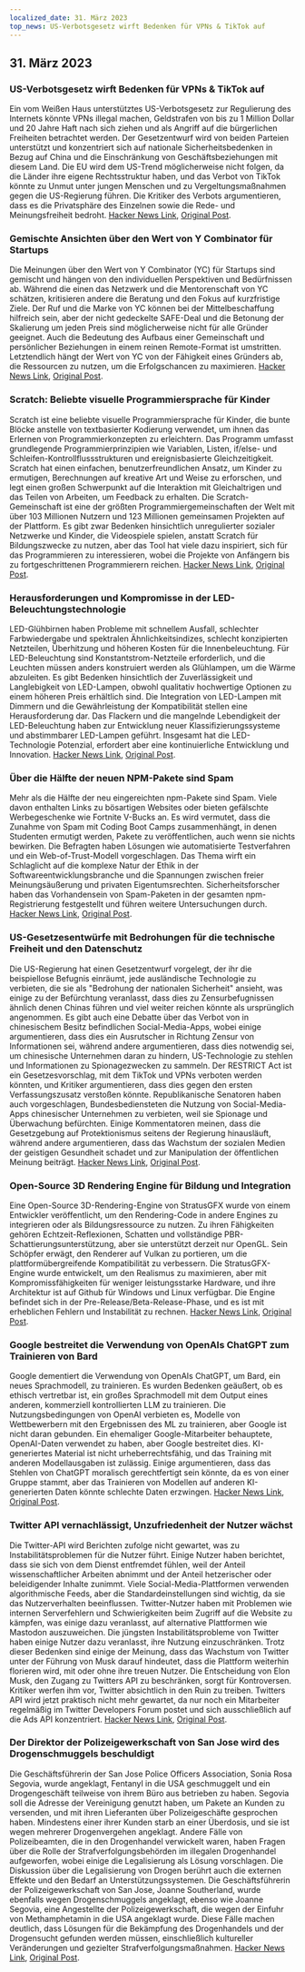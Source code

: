 ```yaml
---
localized_date: 31. März 2023
top_news: US-Verbotsgesetz wirft Bedenken für VPNs & TikTok auf
---
```










<CallToAction />

<Steps>

## 31. März 2023

### US-Verbotsgesetz wirft Bedenken für VPNs & TikTok auf

Ein vom Weißen Haus unterstütztes US-Verbotsgesetz zur Regulierung des Internets könnte VPNs illegal machen, Geldstrafen von bis zu 1 Million Dollar und 20 Jahre Haft nach sich ziehen und als Angriff auf die bürgerlichen Freiheiten betrachtet werden. Der Gesetzentwurf wird von beiden Parteien unterstützt und konzentriert sich auf nationale Sicherheitsbedenken in Bezug auf China und die Einschränkung von Geschäftsbeziehungen mit diesem Land. Die EU wird dem US-Trend möglicherweise nicht folgen, da die Länder ihre eigene Rechtsstruktur haben, und das Verbot von TikTok könnte zu Unmut unter jungen Menschen und zu Vergeltungsmaßnahmen gegen die US-Regierung führen. Die Kritiker des Verbots argumentieren, dass es die Privatsphäre des Einzelnen sowie die Rede- und Meinungsfreiheit bedroht.
[Hacker News Link](http://news.ycombinator.com/item?id=35366955), [Original Post](https://www.youtube.com/watch?v=FWQGA_n5Z4M).

### Gemischte Ansichten über den Wert von Y Combinator für Startups

Die Meinungen über den Wert von Y Combinator (YC) für Startups sind gemischt und hängen von den individuellen Perspektiven und Bedürfnissen ab. Während die einen das Netzwerk und die Mentorenschaft von YC schätzen, kritisieren andere die Beratung und den Fokus auf kurzfristige Ziele. Der Ruf und die Marke von YC können bei der Mittelbeschaffung hilfreich sein, aber der nicht gedeckelte SAFE-Deal und die Betonung der Skalierung um jeden Preis sind möglicherweise nicht für alle Gründer geeignet. Auch die Bedeutung des Aufbaus einer Gemeinschaft und persönlicher Beziehungen in einem reinen Remote-Format ist umstritten. Letztendlich hängt der Wert von YC von der Fähigkeit eines Gründers ab, die Ressourcen zu nutzen, um die Erfolgschancen zu maximieren.
[Hacker News Link](http://news.ycombinator.com/item?id=35373019), [Original Post](https://acecreamu.substack.com/p/is-y-combinator-worth-the-money).

### Scratch: Beliebte visuelle Programmiersprache für Kinder

Scratch ist eine beliebte visuelle Programmiersprache für Kinder, die bunte Blöcke anstelle von textbasierter Kodierung verwendet, um ihnen das Erlernen von Programmierkonzepten zu erleichtern. Das Programm umfasst grundlegende Programmierprinzipien wie Variablen, Listen, if/else- und Schleifen-Kontrollflussstrukturen und ereignisbasierte Gleichzeitigkeit. Scratch hat einen einfachen, benutzerfreundlichen Ansatz, um Kinder zu ermutigen, Berechnungen auf kreative Art und Weise zu erforschen, und legt einen großen Schwerpunkt auf die Interaktion mit Gleichaltrigen und das Teilen von Arbeiten, um Feedback zu erhalten. Die Scratch-Gemeinschaft ist eine der größten Programmiergemeinschaften der Welt mit über 103 Millionen Nutzern und 123 Millionen gemeinsamen Projekten auf der Plattform. Es gibt zwar Bedenken hinsichtlich unregulierter sozialer Netzwerke und Kinder, die Videospiele spielen, anstatt Scratch für Bildungszwecke zu nutzen, aber das Tool hat viele dazu inspiriert, sich für das Programmieren zu interessieren, wobei die Projekte von Anfängern bis zu fortgeschrittenen Programmierern reichen.
[Hacker News Link](http://news.ycombinator.com/item?id=35373052), [Original Post](https://scratch.mit.edu/about).

### Herausforderungen und Kompromisse in der LED-Beleuchtungstechnologie

LED-Glühbirnen haben Probleme mit schnellem Ausfall, schlechter Farbwiedergabe und spektralen Ähnlichkeitsindizes, schlecht konzipierten Netzteilen, Überhitzung und höheren Kosten für die Innenbeleuchtung. Für LED-Beleuchtung sind Konstantstrom-Netzteile erforderlich, und die Leuchten müssen anders konstruiert werden als Glühlampen, um die Wärme abzuleiten. Es gibt Bedenken hinsichtlich der Zuverlässigkeit und Langlebigkeit von LED-Lampen, obwohl qualitativ hochwertige Optionen zu einem höheren Preis erhältlich sind. Die Integration von LED-Lampen mit Dimmern und die Gewährleistung der Kompatibilität stellen eine Herausforderung dar. Das Flackern und die mangelnde Lebendigkeit der LED-Beleuchtung haben zur Entwicklung neuer Klassifizierungssysteme und abstimmbarer LED-Lampen geführt. Insgesamt hat die LED-Technologie Potenzial, erfordert aber eine kontinuierliche Entwicklung und Innovation.
[Hacker News Link](http://news.ycombinator.com/item?id=35371750), [Original Post](https://nymag.com/strategist/article/led-light-bulbs-investigation.html).

### Über die Hälfte der neuen NPM-Pakete sind Spam

Mehr als die Hälfte der neu eingereichten npm-Pakete sind Spam. Viele davon enthalten Links zu bösartigen Websites oder bieten gefälschte Werbegeschenke wie Fortnite V-Bucks an. Es wird vermutet, dass die Zunahme von Spam mit Coding Boot Camps zusammenhängt, in denen Studenten ermutigt werden, Pakete zu veröffentlichen, auch wenn sie nichts bewirken. Die Befragten haben Lösungen wie automatisierte Testverfahren und ein Web-of-Trust-Modell vorgeschlagen. Das Thema wirft ein Schlaglicht auf die komplexe Natur der Ethik in der Softwareentwicklungsbranche und die Spannungen zwischen freier Meinungsäußerung und privaten Eigentumsrechten. Sicherheitsforscher haben das Vorhandensein von Spam-Paketen in der gesamten npm-Registrierung festgestellt und führen weitere Untersuchungen durch.
[Hacker News Link](http://news.ycombinator.com/item?id=35370728), [Original Post](https://blog.sandworm.dev/one-in-two-new-npm-packages-is-seo-spam-right-now).

### US-Gesetzesentwürfe mit Bedrohungen für die technische Freiheit und den Datenschutz

Die US-Regierung hat einen Gesetzentwurf vorgelegt, der ihr die beispiellose Befugnis einräumt, jede ausländische Technologie zu verbieten, die sie als "Bedrohung der nationalen Sicherheit" ansieht, was einige zu der Befürchtung veranlasst, dass dies zu Zensurbefugnissen ähnlich denen Chinas führen und viel weiter reichen könnte als ursprünglich angenommen. Es gibt auch eine Debatte über das Verbot von in chinesischem Besitz befindlichen Social-Media-Apps, wobei einige argumentieren, dass dies ein Ausrutscher in Richtung Zensur von Informationen sei, während andere argumentieren, dass dies notwendig sei, um chinesische Unternehmen daran zu hindern, US-Technologie zu stehlen und Informationen zu Spionagezwecken zu sammeln. Der RESTRICT Act ist ein Gesetzesvorschlag, mit dem TikTok und VPNs verboten werden könnten, und Kritiker argumentieren, dass dies gegen den ersten Verfassungszusatz verstoßen könnte. Republikanische Senatoren haben auch vorgeschlagen, Bundesbediensteten die Nutzung von Social-Media-Apps chinesischer Unternehmen zu verbieten, weil sie Spionage und Überwachung befürchten. Einige Kommentatoren meinen, dass die Gesetzgebung auf Protektionismus seitens der Regierung hinausläuft, während andere argumentieren, dass das Wachstum der sozialen Medien der geistigen Gesundheit schadet und zur Manipulation der öffentlichen Meinung beiträgt.
[Hacker News Link](http://news.ycombinator.com/item?id=35369075), [Original Post](https://www.vice.com/en/article/4a3ddb/restrict-act-insanely-broad-ban-tiktok-vpns).

### Open-Source 3D Rendering Engine für Bildung und Integration

Eine Open-Source 3D-Rendering-Engine von StratusGFX wurde von einem Entwickler veröffentlicht, um den Rendering-Code in andere Engines zu integrieren oder als Bildungsressource zu nutzen. Zu ihren Fähigkeiten gehören Echtzeit-Reflexionen, Schatten und vollständige PBR-Schattierungsunterstützung, aber sie unterstützt derzeit nur OpenGL. Sein Schöpfer erwägt, den Renderer auf Vulkan zu portieren, um die plattformübergreifende Kompatibilität zu verbessern. Die StratusGFX-Engine wurde entwickelt, um den Realismus zu maximieren, aber mit Kompromissfähigkeiten für weniger leistungsstarke Hardware, und ihre Architektur ist auf Github für Windows und Linux verfügbar. Die Engine befindet sich in der Pre-Release/Beta-Release-Phase, und es ist mit erheblichen Fehlern und Instabilität zu rechnen.
[Hacker News Link](http://news.ycombinator.com/item?id=35370284), [Original Post](https://github.com/KTStephano/StratusGFX).

### Google bestreitet die Verwendung von OpenAIs ChatGPT zum Trainieren von Bard

Google dementiert die Verwendung von OpenAIs ChatGPT, um Bard, ein neues Sprachmodell, zu trainieren. Es wurden Bedenken geäußert, ob es ethisch vertretbar ist, ein großes Sprachmodell mit dem Output eines anderen, kommerziell kontrollierten LLM zu trainieren. Die Nutzungsbedingungen von OpenAI verbieten es, Modelle von Wettbewerbern mit den Ergebnissen des ML zu trainieren, aber Google ist nicht daran gebunden. Ein ehemaliger Google-Mitarbeiter behauptete, OpenAI-Daten verwendet zu haben, aber Google bestreitet dies. KI-generiertes Material ist nicht urheberrechtsfähig, und das Training mit anderen Modellausgaben ist zulässig. Einige argumentieren, dass das Stehlen von ChatGPT moralisch gerechtfertigt sein könnte, da es von einer Gruppe stammt, aber das Trainieren von Modellen auf anderen KI-generierten Daten könnte schlechte Daten erzwingen.
[Hacker News Link](http://news.ycombinator.com/item?id=35370915), [Original Post](https://twitter.com/steventey/status/1641267979399704576).

### Twitter API vernachlässigt, Unzufriedenheit der Nutzer wächst

Die Twitter-API wird Berichten zufolge nicht gewartet, was zu Instabilitätsproblemen für die Nutzer führt. Einige Nutzer haben berichtet, dass sie sich von dem Dienst entfremdet fühlen, weil der Anteil wissenschaftlicher Arbeiten abnimmt und der Anteil hetzerischer oder beleidigender Inhalte zunimmt. Viele Social-Media-Plattformen verwenden algorithmische Feeds, aber die Standardeinstellungen sind wichtig, da sie das Nutzerverhalten beeinflussen. Twitter-Nutzer haben mit Problemen wie internen Serverfehlern und Schwierigkeiten beim Zugriff auf die Website zu kämpfen, was einige dazu veranlasst, auf alternative Plattformen wie Mastodon auszuweichen. Die jüngsten Instabilitätsprobleme von Twitter haben einige Nutzer dazu veranlasst, ihre Nutzung einzuschränken. Trotz dieser Bedenken sind einige der Meinung, dass das Wachstum von Twitter unter der Führung von Musk darauf hindeutet, dass die Plattform weiterhin florieren wird, mit oder ohne ihre treuen Nutzer. Die Entscheidung von Elon Musk, den Zugang zu Twitters API zu beschränken, sorgt für Kontroversen. Kritiker werfen ihm vor, Twitter absichtlich in den Ruin zu treiben. Twitters API wird jetzt praktisch nicht mehr gewartet, da nur noch ein Mitarbeiter regelmäßig im Twitter Developers Forum postet und sich ausschließlich auf die Ads API konzentriert.
[Hacker News Link](http://news.ycombinator.com/item?id=35370152), [Original Post](https://snarfed.org/the-twitter-api-is-now-effectively-unmaintained).

### Der Direktor der Polizeigewerkschaft von San Jose wird des Drogenschmuggels beschuldigt

Die Geschäftsführerin der San Jose Police Officers Association, Sonia Rosa Segovia, wurde angeklagt, Fentanyl in die USA geschmuggelt und ein Drogengeschäft teilweise von ihrem Büro aus betrieben zu haben. Segovia soll die Adresse der Vereinigung genutzt haben, um Pakete an Kunden zu versenden, und mit ihren Lieferanten über Polizeigeschäfte gesprochen haben. Mindestens einer ihrer Kunden starb an einer Überdosis, und sie ist wegen mehrerer Drogenvergehen angeklagt. Andere Fälle von Polizeibeamten, die in den Drogenhandel verwickelt waren, haben Fragen über die Rolle der Strafverfolgungsbehörden im illegalen Drogenhandel aufgeworfen, wobei einige die Legalisierung als Lösung vorschlagen. Die Diskussion über die Legalisierung von Drogen berührt auch die externen Effekte und den Bedarf an Unterstützungssystemen. Die Geschäftsführerin der Polizeigewerkschaft von San Jose, Joanne Southerland, wurde ebenfalls wegen Drogenschmuggels angeklagt, ebenso wie Joanne Segovia, eine Angestellte der Polizeigewerkschaft, die wegen der Einfuhr von Methamphetamin in die USA angeklagt wurde. Diese Fälle machen deutlich, dass Lösungen für die Bekämpfung des Drogenhandels und der Drogensucht gefunden werden müssen, einschließlich kultureller Veränderungen und gezielter Strafverfolgungsmaßnahmen.
[Hacker News Link](http://news.ycombinator.com/item?id=35376488), [Original Post](https://www.washingtonexaminer.com/news/crime/san-jose-police-union-director-smuggle-fentanyl-charge).

</Steps>
